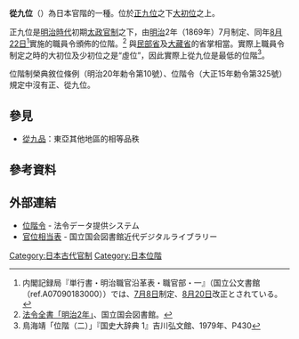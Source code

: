 '''從九位'''（{{jpn|j=従九位|hg=じゅくい}}）為日本官階的一種。位於[[正九位|正九位]]之下[[大初位|大初位]]之上。

正九位是[[明治時代|明治時代]]初期[[太政官制|太政官制]]之下，由[[明治|明治]]2年（1869年）7月制定、同年[[八月廿二|8月22日]]<ref name=enkaku>内閣記録局『単行書・明治職官沿革表・職官部・一』（国立公文書館（ref.A07090183000））では、[[7月8日_(旧暦)|7月8日]]制定、[[8月20日_(旧暦)|8月20日]]改正とされている。</ref>實施的職員令頒佈的位階。<ref name=soutou>[http://kindai.ndl.go.jp/BIImgFrame.php?JP_NUM=40022968&VOL_NUM=00004&KOMA=168&ITYPE=0 法令全書「明治2年」]、国立国会図書館。</ref> 與[[民部省|民部省]]及[[大藏省|大藏省]]的省掌相當。實際上職員令制定之時的大初位及少初位之是“虛位”，因此實際上從九位是最低的位階<ref>鳥海靖「位階（二）」『国史大辞典 1』吉川弘文館、1979年、P430</ref>。

位階制榮典敘位條例（明治20年勅令第10號）、位階令（大正15年勅令第325號）規定中沒有正、從九位。
==參見==
*[[從九品|從九品]]：東亞其他地區的相等品秩
== 參考資料 ==
{{reflist}}

== 外部連結 ==

* [https://web.archive.org/web/20080619092936/http://law.e-gov.go.jp/htmldata/T15/T15CO325.html 位階令] {{ja icon}} - 法令データ提供システム
* [http://kindai.ndl.go.jp/BIImgFrame.php?JP_NUM=40022968&VOL_NUM=00004&KOMA=168&ITYPE=0 官位相当表] {{ja icon}} - 国立国会図書館近代デジタルライブラリー

{{日本品秩}}

[[Category:日本古代官制|Category:日本古代官制]]
[[Category:日本位階|Category:日本位階]]